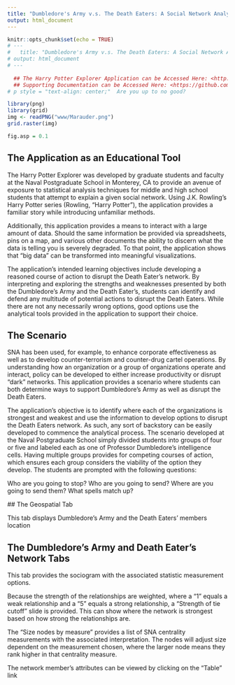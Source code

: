 ```yaml
---
title: "Dumbledore's Army v.s. The Death Eaters: A Social Network Analysis Project"
output: html_document
---
```


```r
knitr::opts_chunk$set(echo = TRUE)
# ---
#   title: "Dumbledore's Army v.s. The Death Eaters: A Social Network Analysis Project"
# output: html_document
# ---
  
  ## The Harry Potter Explorer Application can be Accessed Here: <http://harrypotterexplorer.com/app/>
  ## Supporting Documentation can be Accessed Here: <https://github.com/NPSCORELAB/harrypotterexplorer>
# p style = "text-align: center;"  Are you up to no good?
``` 
 
 


```r
library(png)
library(grid)
img <- readPNG("www/Marauder.png") 
grid.raster(img)

fig.asp = 0.1

```



## The Application as an Educational Tool

The Harry Potter Explorer was developed by graduate students and faculty at the Naval Postgraduate School in Monterey, CA to provide an avenue of exposure to statistical analysis techniques for middle and high school students that attempt to explain a given social network. Using J.K. Rowling's Harry Potter series (Rowling, "Harry Potter"), the application provides a familiar story while introducing unfamiliar methods.

Additionally, this application provides a means to interact with a large amount of data. Should the same information be provided via spreadsheets, pins on a map, and various other documents the ability to discern what the data is telling you is severely degraded. To that point, the application shows that "big data" can be transformed into meaningful visualizations. 

The application's intended learning objectives include developing a reasoned course of action to disrupt the Death Eater's network. By interpreting and exploring the strengths and weaknesses presented by both the Dumbledore's Army and the Death Eater's, students can identify and defend any multitude of potential actions to disrupt the Death Eaters. While there are not any necessarily wrong options, good options use the analytical tools provided in the application to support their choice.  

## The Scenario

SNA has been used, for example, to enhance corporate effectiveness as well as to develop counter-terrorism and counter-drug cartel operations. By understanding how an organization or a group of organizations operate and interact, policy can be developed to either increase productivity or disrupt "dark" networks. This application provides a scenario where students can both determine ways to support Dumbledore's Army as well as disrupt the Death Eaters. 

The application's objective is to identify where each of the organizations is strongest and weakest and use the information to develop options to disrupt the Death Eaters network. As such, any sort of backstory can be easily developed to commence the analytical process. The scenario developed at the Naval Postgraduate School simply divided students into groups of four or five and labeled each as one of Professor Dumbledore's intelligence cells. Having multiple groups provides for competing courses of action, which ensures each group considers the viability of the option they develop. The students are prompted with the following questions: 
  
  Who are you going to stop?
  Who are you going to send?
  Where are you going to send them?
  What spells match up?
  
  
  ## The Geospatial Tab
  
  This tab displays Dumbledore's Army and the Death Eaters' members location

## The Dumbledore's Army and Death Eater's Network Tabs

This tab provides the sociogram with the associated statistic measurement options.

Because the strength of the relationships are weighted, where a "1" equals a weak relationship and a "5" equals a strong relationship, a "Strength of tie cutoff" slide is provided. This can show where the network is strongest based on how strong the relationships are. 

The "Size nodes by measure" provides a list of SNA centrality measurements with the associated interpretation. The nodes will adjust size dependent on the measurement chosen, where the larger node means they rank higher in that centrality measure.

The network member's attributes can be viewed by clicking on the "Table" link

